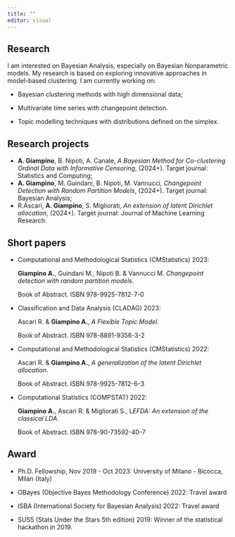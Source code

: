 ```yaml
---
title: ""
editor: visual
---
```


## Research

I am interested on Bayesian Analysis, especially on Bayesian Nonparametric models. My research is based on exploring innovative approaches in model-based clustering. I am currently working on:

-   Bayesian clustering methods with high dimensional data;

-   Multivariate time series with changepoint detection.

-   Topic modelling techniques with distributions defined on the simplex.

## Research projects

-   **A. Giampino**, B. Nipoti, A. Canale, *A Bayesian Method for Co-clustering Ordinal Data with Informative Censoring*, (2024+). Target journal: Statistics and Computing;
-   **A. Giampino**, M. Guindani, B. Nipoti, M. Vannucci, *Changepoint Detection with Random Partition Models*, (2024+). Target journal: Bayesian Analysis;
-   R.Ascari, **A. Giampino**, S. Migliorati, *An extension of latent Dirichlet allocation*, (2024+). Target journal: Journal of Machine Learning Research.

## Short papers

-   Computational and Methodological Statistics (CMStatistics) 2023:

    **Giampino A.**, Guindani M., Nipoti B. & Vannucci M. *Changepoint detection with random partition models*.

    Book of Abstract. ISBN 978-9925-7812-7-0

-   Classification and Data Analysis (CLADAG) 2023:

    Ascari R. & **Giampino A.**, *A Flexible Topic Model*.

    Book of Abstract. ISBN 978-8891-9356-3-2

-   Computational and Methodological Statistics (CMStatistics) 2022:

    Ascari R. & **Giampino A.**, *A generalization of the latent Dirichlet allocation*.

    Book of Abstract. ISBN 978-9925-7812-6-3

-   Computational Statistics (COMPSTAT) 2022:

    **Giampino A.**, Ascari R. & Migliorati S., L*EFDA: An extension of the classical LDA*.

    Book of Abstract. ISBN 978-90-73592-40-7

## Award

-   Ph.D. Fellowship, Nov 2019 - Oct 2023: University of Milano - Bicocca, Milan (Italy)

-   OBayes (Objective Bayes Methodology Conference) 2022: Travel award

-   ISBA (International Society for Bayesian Analysis) 2022: Travel award

-   SUS5 (Stats Under the Stars 5th edition) 2019: Winner of the statistical hackathon in 2019.
